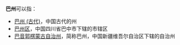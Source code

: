 '''巴州'''可以指：
*[[巴州_(古代)|巴州 (古代)]]，中国古代的州
*[[巴州区|巴州区]]，中国四川省巴中市下辖的市辖区
*[[巴音郭楞蒙古自治州|巴音郭楞蒙古自治州]]，简称巴州，中国新疆维吾尔自治区下辖的自治州

{{disambig|cat=二字中国地名消歧义|B}}